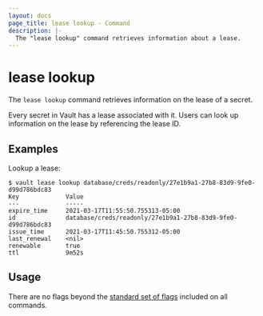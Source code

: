 ```yaml
---
layout: docs
page_title: lease lookup - Command
description: |-
  The "lease lookup" command retrieves information about a lease.
---
```


# lease lookup

The `lease lookup` command retrieves information on the lease of a secret.

Every secret in Vault has a lease associated with it. Users can look up
information on the lease by referencing the lease ID.

## Examples

Lookup a lease:

```shell-session
$ vault lease lookup database/creds/readonly/27e1b9a1-27b8-83d9-9fe0-d99d786bdc83
Key             Value
---             -----
expire_time     2021-03-17T11:55:50.755313-05:00
id              database/creds/readonly/27e1b9a1-27b8-83d9-9fe0-d99d786bdc83
issue_time      2021-03-17T11:45:50.755312-05:00
last_renewal    <nil>
renewable       true
ttl             9m52s
```

## Usage

There are no flags beyond the [standard set of flags](/docs/commands)
included on all commands.
